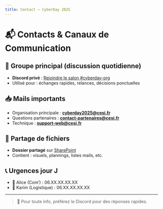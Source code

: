 ```yaml
---
title: Contact – CyberDay 2025
---
```


# 📬 Contacts & Canaux de Communication

## 📣 Groupe principal (discussion quotidienne)
- **Discord privé** : [Rejoindre le salon #cyberday-org](https://discord.gg/XXXXXX)
- Utilisé pour : échanges rapides, relances, décisions ponctuelles

## 📥 Mails importants
- Organisation principale : **cyberday2025@cesi.fr**
- Questions partenaires : **contact-partenaires@cesi.fr**
- Technique : **support-web@cesi.fr**

## 📁 Partage de fichiers
- **Dossier partagé** sur [SharePoint](https://cesi.sharepoint.com/cyberday2025/)
- Contient : visuels, plannings, listes mails, etc.

## 📞 Urgences jour J
- 📱 Alice (Com’) : 06.XX.XX.XX.XX  
- 📱 Karim (Logistique) : 06.XX.XX.XX.XX

---

> 🧠 Pour toute info, préférez le Discord pour des réponses rapides.
